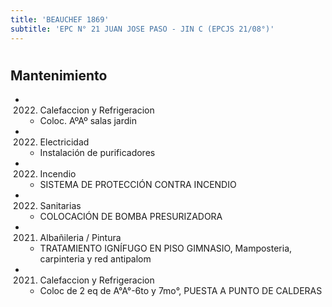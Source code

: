 ```yaml
---
title: 'BEAUCHEF 1869'
subtitle: 'EPC N° 21 JUAN JOSE PASO - JIN C (EPCJS 21/08°)'
---
```


#


## Mantenimiento

*  (2022) Calefaccion y Refrigeracion 
    + Coloc. AºAº salas jardin

*  (2022) Electricidad 
    + Instalación de purificadores

*  (2022) Incendio 
    + SISTEMA DE PROTECCIÓN CONTRA INCENDIO

*  (2022) Sanitarias 
    + COLOCACIÓN DE BOMBA PRESURIZADORA

*  (2021) Albañileria / Pintura 
    + TRATAMIENTO IGNÍFUGO EN PISO GIMNASIO, Mamposteria, carpinteria y red antipalom

*  (2021) Calefaccion y Refrigeracion 
    + Coloc de 2 eq de A°A°-6to y 7mo°, PUESTA A PUNTO DE CALDERAS




